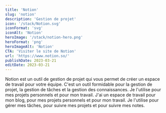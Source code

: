 ```yaml
---
title: 'Notion'
slug: 'notion'
description: 'Gestion de projet'
icon: '/stack/Notion.svg'
iconFormat: 'svg'
iconAlt: 'Notion'
heroImage: '/stack/notion-hero.png'
heroFormat: 'png'
heroImageAlt: 'Notion'
CTA: 'Visiter le site de Notion'
url: 'https://www.notion.so/'
publishDate: 2023-03-21
editDate: 2023-03-21
---
```

Notion est un outil de gestion de projet qui vous permet de créer un espace de travail pour votre équipe. C'est un outil formidable pour la gestion de projet, la gestion de tâches et la gestion des connaissances.
Je l'utilise pour mes projets personnels et pour mon travail. J'ai un espace de travail pour mon blog, pour mes projets personnels et pour mon travail. Je l'utilise pour gérer mes tâches, pour suivre mes projets et pour suivre mes notes.